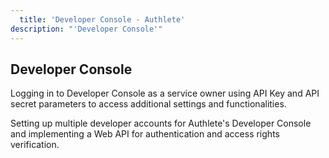 ```yaml
---
  title: 'Developer Console - Authlete'
description: "'Developer Console'"
---
```



## Developer Console

Logging in to Developer Console as a service owner using API Key and API secret parameters to access additional settings and functionalities.

Setting up multiple developer accounts for Authlete's Developer Console and implementing a Web API for authentication and access rights verification.
